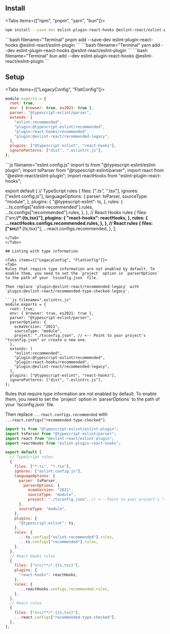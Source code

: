 
## Install

<Tabs items={["npm", "pnpm", "yarn", "bun"]}>
<Tab>
```bash filename="Terminal"
npm install --save-dev eslint-plugin-react-hooks @eslint-react/eslint-plugin
```
</Tab>
<Tab>
```bash filename="Terminal"
pnpm add --save-dev eslint-plugin-react-hooks @eslint-react/eslint-plugin
```
</Tab>
<Tab>
```bash filename="Terminal"
yarn add --dev eslint-plugin-react-hooks @eslint-react/eslint-plugin
```
</Tab>
<Tab>
```bash filename="Terminal"
bun add --dev eslint-plugin-react-hooks @eslint-react/eslint-plugin
```
</Tab>
</Tabs>

## Setup

<Tabs items={["LegacyConfig", "FlatConfig"]}>
<Tab>
```js filename=".eslintrc.js"
module.exports = {
  root: true,
  env: { browser: true, es2021: true },
  parser: "@typescript-eslint/parser",
  extends: [
    "eslint:recommended",
    "plugin:@typescript-eslint/recommended",
    "plugin:react-hooks/recommended",
    "plugin:@eslint-react/recommended-legacy",
  ],
  plugins: ["@typescript-eslint", "react-hooks"],
  ignorePatterns: ["dist", ".eslintrc.js"],
};
```
</Tab>
<Tab>
```js filename="eslint.config.js"
import ts from "@typescript-eslint/eslint-plugin";
import tsParser from "@typescript-eslint/parser";
import react from "@eslint-react/eslint-plugin";
import reactHooks from "eslint-plugin-react-hooks";

export default [
  // TypeScript rules
  {
    files: ["*.ts", "*.tsx"],
    ignores: ["eslint.config.js"],
    languageOptions: {
      parser: tsParser,
      sourceType: "module",
    },
    plugins: {
      "@typescript-eslint": ts,
    },
    rules: {
      ...ts.configs["eslint-recommended"].rules,
      ...ts.configs["recommended"].rules,
    },
  },
  // React Hooks rules
  {
    files: ["src/**/*.{ts,tsx}"],
    plugins: {
      "react-hooks": reactHooks,
    },
    rules: {
      ...reactHooks.configs.recommended.rules,
    },
  },
  // React rules
  {
    files: ["src/**/*.{ts,tsx}"],
    ...react.configs.recommended,
  },
];
```
</Tab>
</Tabs>

## Linting with type information

<Tabs items={["LegacyConfig", "FlatConfig"]}>
<Tab>
Rules that require type information are not enabled by default. To enable them, you need to set the `project` option in `parserOptions` to the path of your `tsconfig.json` file.

Then replace `plugin:@eslint-react/recommended-legacy` with `plugin:@eslint-react/recommended-type-checked-legacy`.

```js filename=".eslintrc.js"
module.exports = {
  root: true,
  env: { browser: true, es2021: true },
  parser: "@typescript-eslint/parser",
  parserOptions: {
    ecmaVersion: "2021",
    sourceType: "module",
    project: "./tsconfig.json", // <-- Point to your project's "tsconfig.json" or create a new one.
  },
  extends: [
    "eslint:recommended",
    "plugin:@typescript-eslint/recommended",
    "plugin:react-hooks/recommended",
    "plugin:@eslint-react/recommended-legacy",
  ],
  plugins: ["@typescript-eslint", "react-hooks"],
  ignorePatterns: ["dist", ".eslintrc.js"],
};
```
</Tab>
<Tab>
Rules that require type information are not enabled by default. To enable them, you need to set the `project` option in `parserOptions` to the path of your `tsconfig.json` file.

Then replace `...react.configs.recommended` with `...react.configs["recommended-type-checked"]`.

```js filename="eslint.config.js"
import ts from "@typescript-eslint/eslint-plugin";
import tsParser from "@typescript-eslint/parser";
import react from "@eslint-react/eslint-plugin";
import reactHooks from "eslint-plugin-react-hooks";

export default [
  // TypeScript rules
  {
    files: ["*.ts", "*.tsx"],
    ignores: ["eslint.config.js"],
    languageOptions: {
      parser: tsParser,
        parserOptions: {
          ecmaVersion: "2021",
          sourceType: "module",
          project: "./tsconfig.json", // <-- Point to your project's "tsconfig.json" or create a new one.
      },
      sourceType: "module",
    },
    plugins: {
      "@typescript-eslint": ts,
    },
    rules: {
      ...ts.configs["eslint-recommended"].rules,
      ...ts.configs["recommended"].rules,
    },
  },
  // React Hooks rules
  {
    files: ["src/**/*.{ts,tsx}"],
    plugins: {
      "react-hooks": reactHooks,
    },
    rules: {
      ...reactHooks.configs.recommended.rules,
    },
  },
  // React rules
  {
    files: ["src/**/*.{ts,tsx}"],
    ...react.configs["recommended-type-checked"],
  },
];
```
</Tab>
</Tabs>
